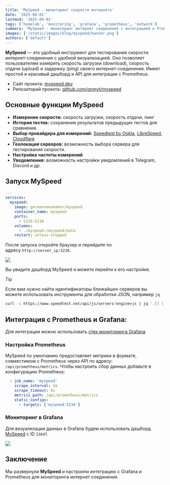```yaml
---
title: 'MySpeed - мониторинг скорости интернета'
date: '2025-04-01'
lastmod: '2025-04-01'
tags: ['homelab', 'monitoring', 'grafana', 'prometheus', 'network']
summary: 'MySpeed - мониторинг интернет соединения с интеграцией в Prometheus и Grafana'
images: ['/static/images/blog/myspeed/banner.png']
authors: ['default']
---
```


**MySpeed** — это удобный инструмент для тестирования скорости интернет-соединения с удобной визуализацией. Оно позволяет пользователям измерять скорость загрузки (download), скорость отдачи (upload) и задержку (ping) своего интернет-соединения. Имеет простой и красивый дашборд и API для интеграции с Prometheus.

- Сайт проекта: [myspeed.dev](https://myspeed.dev)
- Репозиторий проекта: [github.com/gnmyt/myspeed](https://github.com/gnmyt/myspeed)

## Основные функции MySpeed

- **Измерение скорости:** скорость загрузки, скорость отдачи, пинг
- **История тестов:** сохранение результатов предыдущих тестов для сравнения.
- **Выбор провайдера для измерений:** [Speedtest by Ookla](https://www.speedtest.net/), [LibreSpeed](https://librespeed.org/), [Cloudflare](https://speed.cloudflare.com/)
- **Геолокация серверов:** возможность выбора сервера для тестирования скорости.
- **Настройка частоты измерений**
- **Уведомления:** возможность настройки уведомлений в Telegram, Discord и др.

## Запуск MySpeed

```yaml:docker-compose.yml
---
services:
  myspeed:
    image: germannewsmaker/myspeed
    container_name: myspeed
    ports:
      - 5216:5216
    volumes:
      - ./myspeed:/myspeed/data
    restart: unless-stopped
```

После запуска откройте браузер и перейдите по адресу `http://server_ip:5216`.

![](/static/images/blog/myspeed/image-1.png)

Вы увидите дашборд MySpeed и можете перейти к его настройке.

> [!tip]
> Если вам нужно найти идентификаторы ближайших серверов вы можете использовать инструменты для обработки JSON, например `jq`
>
> ```bash
> curl -s https://www.speedtest.net/api/js/servers?engine=js | jq '.[] | select(.country == "Russia")'
> ```

## Интеграция с Prometheus и Grafana:

Для интеграции можно использовать [стек мониторинга Grafana](/blog/monitoring-routera-mikrotik-pri-pomoshchi-prometheus-i-grafana)

### Настройка Prometheus

MySpeed по умолчанию предоставляет метрики в формате, совместимом с Prometheus через API по адресу: `/api/prometheus/metrics`. Чтобы настроить сбор данных добавьте в конфигурацию Prometheus:

```yaml:prometheus.yml
  - job_name: 'myspeed'
    scrape_interval: 1m
    scrape_timeout: 8s
    metrics_path: /api/prometheus/metrics
    static_configs:
      - targets: ['myspeed:5216']
```

### Мониторинг в Grafana

Для визуализации данных в Grafana будем использовать дашборд [MySpeed](https://grafana.com/grafana/dashboards/21647-myspeed/) с ID `21647`.

![](/static/images/blog/myspeed/image.png)

## Заключение

Мы развернули **MySpeed** и настроили интеграцию с Grafana и Prometheus для мониторинга интернет соединения.
